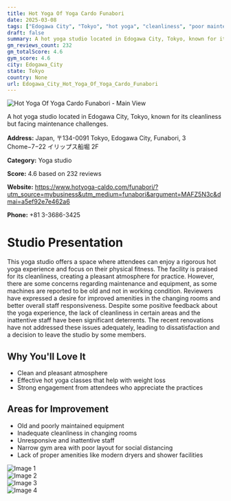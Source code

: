 ```yaml
---
title: Hot Yoga Of Yoga Cardo Funabori
date: 2025-03-08
tags: ["Edogawa City", "Tokyo", "hot yoga", "cleanliness", "poor maintenance", "Edogawa City"]  
draft: false
summary: A hot yoga studio located in Edogawa City, Tokyo, known for its cleanliness but facing maintenance challenges.
gm_reviews_count: 232
gm_totalScore: 4.6
gym_score: 4.6
city: Edogawa_City
state: Tokyo
country: None
url: Edogawa_City_Hot_Yoga_Of_Yoga_Cardo_Funabori
---
```


<div className="aspect-[16/9] relative my-8">
  <img 
    src="https://lh5.googleusercontent.com/p/AF1QipOaIJ009rKt8Kk1aFx-_Ns6vINPS7GbgvtI54_D=w1920-h1080-k-no"
    alt="Hot Yoga Of Yoga Cardo Funabori - Main View"
    className="object-cover absolute inset-0 w-full h-full rounded-lg"
  />
</div>

A hot yoga studio located in Edogawa City, Tokyo, known for its cleanliness but facing maintenance challenges.

**Address:** Japan, 〒134-0091 Tokyo, Edogawa City, Funabori, 3 Chome−7−22 イリップス船堀 2F

**Category:** Yoga studio

**Score:** 4.6 based on 232 reviews

**Website:** https://www.hotyoga-caldo.com/funabori/?utm_source=mybusiness&utm_medium=funabori&argument=MAFZ5N3c&dmai=a5ef92e7e462a6

**Phone:** +81 3-3686-3425

# Studio Presentation

This yoga studio offers a space where attendees can enjoy a rigorous hot yoga experience and focus on their physical fitness. The facility is praised for its cleanliness, creating a pleasant atmosphere for practice. However, there are some concerns regarding maintenance and equipment, as some machines are reported to be old and not in working condition. Reviewers have expressed a desire for improved amenities in the changing rooms and better overall staff responsiveness. Despite some positive feedback about the yoga experience, the lack of cleanliness in certain areas and the inattentive staff have been significant deterrents. The recent renovations have not addressed these issues adequately, leading to dissatisfaction and a decision to leave the studio by some members.

## Why You'll Love It

- Clean and pleasant atmosphere
- Effective hot yoga classes that help with weight loss
- Strong engagement from attendees who appreciate the practices

## Areas for Improvement

- Old and poorly maintained equipment
- Inadequate cleanliness in changing rooms
- Unresponsive and inattentive staff
- Narrow gym area with poor layout for social distancing
- Lack of proper amenities like modern dryers and shower facilities

<div className="grid grid-cols-1 xl:grid-cols-2 gap-4 my-8">
<div className="aspect-[4/3] relative"><img src="https://lh5.googleusercontent.com/p/AF1QipPhFrsyOYM8ciW0eGY0DAgG4JvGOmMxMBzUEaLg=w1920-h1080-k-no" alt="Image 1" className="object-cover absolute inset-0 w-full h-full rounded-lg" /></div>
<div className="aspect-[4/3] relative"><img src="https://lh5.googleusercontent.com/p/AF1QipNzkbpzczIgGUDngu5P6NOhj9g3Yr01h5egxjCw=w1920-h1080-k-no" alt="Image 2" className="object-cover absolute inset-0 w-full h-full rounded-lg" /></div>
<div className="aspect-[4/3] relative"><img src="https://lh5.googleusercontent.com/p/AF1QipMlwMzHBExa4gOVTm0Ehb55pubgZ2IEWHVsfFTA=w1920-h1080-k-no" alt="Image 3" className="object-cover absolute inset-0 w-full h-full rounded-lg" /></div>
<div className="aspect-[4/3] relative"><img src="https://lh5.googleusercontent.com/p/AF1QipMiwY85vm8WPVDik5oB8I7p9IiE8GRnoxBI_6wb=w1920-h1080-k-no" alt="Image 4" className="object-cover absolute inset-0 w-full h-full rounded-lg" /></div>
</div>